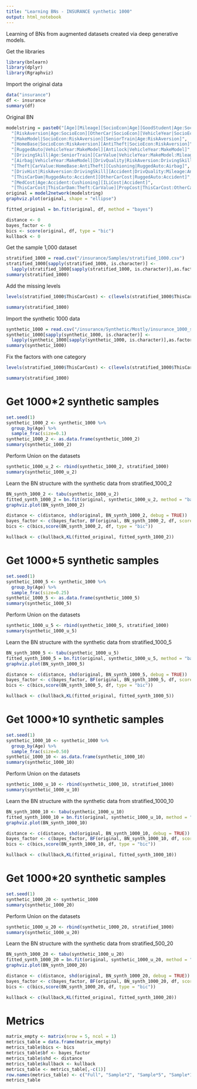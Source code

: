 ```yaml
---
title: "Learning BNs - INSURANCE synthetic 1000"
output: html_notebook
---
```


Learning of BNs from augmented datasets created via deep generative models.

Get the libraries
```r
library(bnlearn)
library(dplyr)
library(Rgraphviz)
```

Import the original data
```r
data("insurance")
df <- insurance
summary(df)
```

Original BN
```r
modelstring = paste0("[Age][Mileage][SocioEcon|Age][GoodStudent|Age:SocioEcon]",
  "[RiskAversion|Age:SocioEcon][OtherCar|SocioEcon][VehicleYear|SocioEcon:RiskAversion]",
  "[MakeModel|SocioEcon:RiskAversion][SeniorTrain|Age:RiskAversion]",
  "[HomeBase|SocioEcon:RiskAversion][AntiTheft|SocioEcon:RiskAversion]",
  "[RuggedAuto|VehicleYear:MakeModel][Antilock|VehicleYear:MakeModel]",
  "[DrivingSkill|Age:SeniorTrain][CarValue|VehicleYear:MakeModel:Mileage]",
  "[Airbag|VehicleYear:MakeModel][DrivQuality|RiskAversion:DrivingSkill]",
  "[Theft|CarValue:HomeBase:AntiTheft][Cushioning|RuggedAuto:Airbag]",
  "[DrivHist|RiskAversion:DrivingSkill][Accident|DrivQuality:Mileage:Antilock]",
  "[ThisCarDam|RuggedAuto:Accident][OtherCarCost|RuggedAuto:Accident]",
  "[MedCost|Age:Accident:Cushioning][ILiCost|Accident]",
  "[ThisCarCost|ThisCarDam:Theft:CarValue][PropCost|ThisCarCost:OtherCarCost]")
original = model2network(modelstring)
graphviz.plot(original, shape = "ellipse")

fitted_original = bn.fit(original, df, method = "bayes")

distance <- 0
bayes_factor <- 0
bics <- score(original, df, type = "bic")
kullback <- 0
```

Get the sample 1,000 dataset
```r
stratified_1000 = read.csv("/insurance/Samples/stratified_1000.csv")
stratified_1000[sapply(stratified_1000, is.character)] <- 
  lapply(stratified_1000[sapply(stratified_1000, is.character)],as.factor)
summary(stratified_1000)
```

Add the missing levels
```r
levels(stratified_1000$ThisCarCost) <- c(levels(stratified_1000$ThisCarCost), 'Million')

summary(stratified_1000)
```

Import the synthetic 1000 data
```r
synthetic_1000 = read.csv("/insurance/Synthetic/Mostly/insurance_1000_syn.csv")
synthetic_1000[sapply(synthetic_1000, is.character)] <- 
  lapply(synthetic_1000[sapply(synthetic_1000, is.character)],as.factor)
summary(synthetic_1000)
```

Fix the factors with one category
```r
levels(stratified_1000$ThisCarCost) <- c(levels(stratified_1000$ThisCarCost), 'Million')

summary(stratified_1000)
```

# Get 1000*2 synthetic samples
```r
set.seed(1)
synthetic_1000_2 <- synthetic_1000 %>%
  group_by(Age) %>%
  sample_frac(size=0.1)
synthetic_1000_2 <- as.data.frame(synthetic_1000_2)
summary(synthetic_1000_2)
```

Perform Union on the datasets
```r
synthetic_1000_u_2 <- rbind(synthetic_1000_2, stratified_1000)
summary(synthetic_1000_u_2)
```

Learn the BN structure with the synthetic data from stratified_1000_2
```r
BN_synth_1000_2 <- tabu(synthetic_1000_u_2)
fitted_synth_1000_2 = bn.fit(original, synthetic_1000_u_2, method = "bayes")
graphviz.plot(BN_synth_1000_2)

distance <- c(distance, shd(original, BN_synth_1000_2, debug = TRUE))
bayes_factor <- c(bayes_factor, BF(original, BN_synth_1000_2, df, score = "bds"))
bics <- c(bics,score(BN_synth_1000_2, df, type = "bic"))

kullback <- c(kullback,KL(fitted_original, fitted_synth_1000_2))
```

# Get 1000*5 synthetic samples
```r
set.seed(1)
synthetic_1000_5 <- synthetic_1000 %>%
  group_by(Age) %>%
  sample_frac(size=0.25)
synthetic_1000_5 <- as.data.frame(synthetic_1000_5)
summary(synthetic_1000_5)
```

Perform Union on the datasets
```r
synthetic_1000_u_5 <- rbind(synthetic_1000_5, stratified_1000)
summary(synthetic_1000_u_5)
```

Learn the BN structure with the synthetic data from stratified_1000_5
```r
BN_synth_1000_5 <- tabu(synthetic_1000_u_5)
fitted_synth_1000_5 = bn.fit(original, synthetic_1000_u_5, method = "bayes")
graphviz.plot(BN_synth_1000_5)

distance <- c(distance, shd(original, BN_synth_1000_5, debug = TRUE))
bayes_factor <- c(bayes_factor, BF(original, BN_synth_1000_5, df, score = "bds"))
bics <- c(bics,score(BN_synth_1000_5, df, type = "bic"))

kullback <- c(kullback,KL(fitted_original, fitted_synth_1000_5))
```

# Get 1000*10 synthetic samples
```r
set.seed(1)
synthetic_1000_10 <- synthetic_1000 %>%
  group_by(Age) %>%
  sample_frac(size=0.50)
synthetic_1000_10 <- as.data.frame(synthetic_1000_10)
summary(synthetic_1000_10)
```

Perform Union on the datasets
```r
synthetic_1000_u_10 <- rbind(synthetic_1000_10, stratified_1000)
summary(synthetic_1000_u_10)
```

Learn the BN structure with the synthetic data from stratified_1000_10
```r
BN_synth_1000_10 <- tabu(synthetic_1000_u_10)
fitted_synth_1000_10 = bn.fit(original, synthetic_1000_u_10, method = "bayes")
graphviz.plot(BN_synth_1000_10)

distance <- c(distance, shd(original, BN_synth_1000_10, debug = TRUE))
bayes_factor <- c(bayes_factor, BF(original, BN_synth_1000_10, df, score = "bds"))
bics <- c(bics,score(BN_synth_1000_10, df, type = "bic"))

kullback <- c(kullback,KL(fitted_original, fitted_synth_1000_10))
```

# Get 1000*20 synthetic samples
```r
set.seed(1)
synthetic_1000_20 <- synthetic_1000
summary(synthetic_1000_20)
```

Perform Union on the datasets
```r
synthetic_1000_u_20 <- rbind(synthetic_1000_20, stratified_1000)
summary(synthetic_1000_u_20)
```

Learn the BN structure with the synthetic data from stratified_500_20
```r
BN_synth_1000_20 <- tabu(synthetic_1000_u_20)
fitted_synth_1000_20 = bn.fit(original, synthetic_1000_u_20, method = "bayes")
graphviz.plot(BN_synth_1000_20)

distance <- c(distance, shd(original, BN_synth_1000_20, debug = TRUE))
bayes_factor <- c(bayes_factor, BF(original, BN_synth_1000_20, df, score = "bds"))
bics <- c(bics,score(BN_synth_1000_20, df, type = "bic"))

kullback <- c(kullback,KL(fitted_original, fitted_synth_1000_20))
```

# Metrics
```r
matrix_empty <- matrix(nrow = 5, ncol = 1)
metrics_table = data.frame(matrix_empty)
metrics_table$bics <- bics
metrics_table$bf <- bayes_factor
metrics_table$shd <- distance
metrics_table$kullback <- kullback
metrics_table <- metrics_table[,-c(1)]
row.names(metrics_table) <- c("Full", "Sample*2", "Sample*5", "Sample*10", "Sample*20")
metrics_table
```